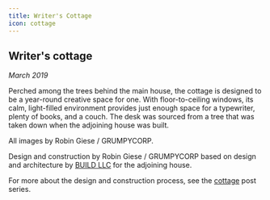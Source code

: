 ```yaml
---
title: Writer's Cottage
icon: cottage
---
```


<!-- Opener -->

<PortfolioPhoto
  src="cottage/IMG_3758.jpg"
  alt="Evening exterior with Felix"
  className="portfolio-w100"
/>

<!-- Intro -->

<div class="portfolio-sxs-container">
  <div class="portfolio-sxs-w50">

## Writer's cottage

  <div class="accent-mono">

_March 2019_

Perched among the trees behind the main house, the cottage is designed to be a year-round creative space for one.
With floor-to-ceiling windows, its calm, light-filled environment provides just enough space for a typewriter, plenty of books, and a couch.
The desk was sourced from a tree that was taken down when the adjoining house was built.

All images by Robin Giese / GRUMPYCORP.

  </div>
  </div>
  <PortfolioPhoto src="cottage/IMG_3892.jpg" alt="Exterior positioning relative to backyard" className="portfolio-sxs-w50"/>
</div>

<!-- Interior shots -->

<div class="portfolio-sxs-container">
  <PortfolioPhoto
    src="cottage/IMG_3911.jpg"
    alt="Interior from front door"
    className="portfolio-sxs-w50"
  />
  <PortfolioPhoto
    src="cottage/IMG_3846.jpg"
    alt="Interior from opposite wall"
    className="portfolio-sxs-w50"
  />
  <PortfolioPhoto
    src="cottage/IMG_3889.jpg"
    alt="Exterior siting"
    className="portfolio-sxs-w50"
  />
  <PortfolioPhoto
    src="cottage/IMG_3904.jpg"
    alt="Exterior positioning relative to house"
    className="portfolio-sxs-w50"
  />
  <PortfolioPhoto
    src="cottage/IMG_4007.jpg"
    alt="Artsy light"
    className="portfolio-sxs-w50"
  />
  <PortfolioPhoto
    src="cottage/IMG_4026.jpg"
    alt="Looking up"
    className="portfolio-sxs-w50"
  />
  <PortfolioPhoto
    src="cottage/IMG_3962.jpg"
    alt="Trim detail"
    className="portfolio-sxs-w50"
  />
  <PortfolioPhoto
    src="cottage/IMG_3609.jpg"
    alt="Winter"
    className="portfolio-sxs-w50"
  />
</div>

<!-- Closing shots -->

<PortfolioPhoto
  src="cottage/IMG_3932.jpg"
  alt="Artsy desk+chair shot"
  className="portfolio-w100"
/>

<!-- Closing para -->

<div class="portfolio-sxs-container pt2">
  <div class="portfolio-sxs-w60 accent-mono pt4">

Design and construction by Robin Giese / GRUMPYCORP
based on design and architecture by [BUILD LLC](https://www.buildllc.com)
for the adjoining house.

For more about the design and construction process,
see the [<TagIcon className="h075" /> cottage](/tags/posts/cottage) post series.

  </div>
  <PortfolioPhoto src="cottage/autocad.png" alt="AutoCAD rendering" className="portfolio-sxs-w40"/>
</div>
